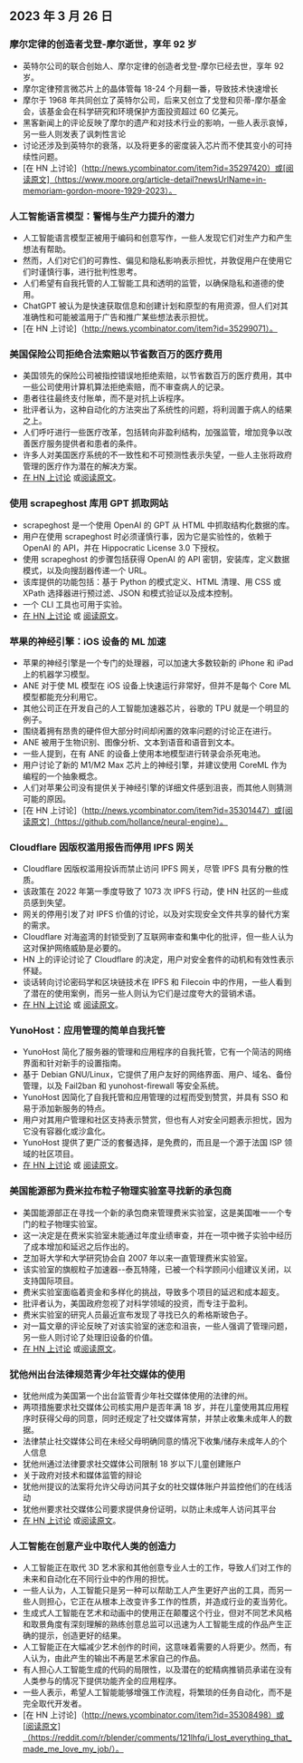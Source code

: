 

<CallToAction />

<Steps>

## 2023 年 3 月 26 日

### 摩尔定律的创造者戈登-摩尔逝世，享年 92 岁

- 英特尔公司的联合创始人、摩尔定律的创造者戈登-摩尔已经去世，享年 92 岁。
- 摩尔定律预言微芯片上的晶体管每 18-24 个月翻一番，导致技术快速增长
- 摩尔于 1968 年共同创立了英特尔公司，后来又创立了戈登和贝蒂-摩尔基金会，该基金会在科学研究和环境保护方面投资超过 60 亿美元。
- 黑客新闻上的评论反映了摩尔的遗产和对技术行业的影响，一些人表示哀悼，另一些人则发表了讽刺性言论
- 讨论还涉及到英特尔的衰落，以及将更多的密度装入芯片而不使其变小的可持续性问题。
- [在 HN 上讨论]（http://news.ycombinator.com/item?id=35297420）或[阅读原文]（https://www.moore.org/article-detail?newsUrlName=in-memoriam-gordon-moore-1929-2023）。

### 人工智能语言模型：警惕与生产力提升的潜力

- 人工智能语言模型正被用于编码和创意写作，一些人发现它们对生产力和产生想法有帮助。
- 然而，人们对它们的可靠性、偏见和隐私影响表示担忧，并敦促用户在使用它们时谨慎行事，进行批判性思考。
- 人们希望有自我托管的人工智能工具和透明的监管，以确保隐私和道德的使用。
- ChatGPT 被认为是快速获取信息和创建计划和原型的有用资源，但人们对其准确性和可能被滥用于广告和推广某些想法表示担忧。
- [在 HN 上讨论]（http://news.ycombinator.com/item?id=35299071）。

### 美国保险公司拒绝合法索赔以节省数百万的医疗费用

- 美国领先的保险公司被指控错误地拒绝索赔，以节省数百万的医疗费用，其中一些公司使用计算机算法拒绝索赔，而不审查病人的记录。
- 患者往往最终支付账单，而不是对抗上诉程序。
- 批评者认为，这种自动化的方法突出了系统性的问题，将利润置于病人的结果之上。
- 人们呼吁进行一些医疗改革，包括转向非盈利结构，加强监管，增加竞争以改善医疗服务提供者和患者的条件。
- 许多人对美国医疗系统的不一致性和不可预测性表示失望，一些人主张将政府管理的医疗作为潜在的解决方案。
- [在 HN 上讨论](http://news.ycombinator.com/item?id=35304017) 或[阅读原文](https://www.propublica.org/article/cigna-pxdx-medical-health-insurance-rejection-claims)。

### 使用 scrapeghost 库用 GPT 抓取网站

- scrapeghost 是一个使用 OpenAI 的 GPT 从 HTML 中抓取结构化数据的库。
- 用户在使用 scrapeghost 时必须谨慎行事，因为它是实验性的，依赖于 OpenAI 的 API，并在 Hippocratic License 3.0 下授权。
- 使用 scrapeghost 的步骤包括获得 OpenAI 的 API 密钥，安装库，定义数据模式，以及向搜刮器传递一个 URL。
- 该库提供的功能包括：基于 Python 的模式定义、HTML 清理、用 CSS 或 XPath 选择器进行预过滤、JSON 和模式验证以及成本控制。
- 一个 CLI 工具也可用于实验。
- [在 HN 上讨论](http://news.ycombinator.com/item?id=35305655) 或 [阅读原文](https://jamesturk.github.io/scrapeghost/)。

### 苹果的神经引擎：iOS 设备的 ML 加速

- 苹果的神经引擎是一个专门的处理器，可以加速大多数较新的 iPhone 和 iPad 上的机器学习模型。
- ANE 对于使 ML 模型在 iOS 设备上快速运行非常好，但并不是每个 Core ML 模型都能充分利用它。
- 其他公司正在开发自己的人工智能加速器芯片，谷歌的 TPU 就是一个明显的例子。
- 围绕着拥有昂贵的硬件但大部分时间却闲置的效率问题的讨论正在进行。
- ANE 被用于生物识别、图像分析、文本到语音和语音到文本。
- 一些人提到，在有 ANE 的设备上使用本地模型进行转录会杀死电池。
- 用户讨论了新的 M1/M2 Max 芯片上的神经引擎，并建议使用 CoreML 作为编程的一个抽象概念。
- 人们对苹果公司没有提供关于神经引擎的详细文件感到沮丧，而其他人则猜测可能的原因。
- [在 HN 上讨论]（http://news.ycombinator.com/item?id=35301447）或[阅读原文]（https://github.com/hollance/neural-engine）。

### Cloudflare 因版权滥用报告而停用 IPFS 网关

- Cloudflare 因版权滥用投诉而禁止访问 IPFS 网关，尽管 IPFS 具有分散的性质。
- 该政策在 2022 年第一季度导致了 1073 次 IPFS 行动，使 HN 社区的一些成员感到失望。
- 网关的停用引发了对 IPFS 价值的讨论，以及对实现安全文件共享的替代方案的需求。
- Cloudflare 对海盗湾的封锁受到了互联网审查和集中化的批评，但一些人认为这对保护网络威胁是必要的。
- HN 上的评论讨论了 Cloudflare 的决定，用户对安全套件的动机和有效性表示怀疑。
- 谈话转向讨论密码学和区块链技术在 IPFS 和 Filecoin 中的作用，一些人看到了潜在的使用案例，而另一些人则认为它们是过度夸大的营销术语。
- [在 HN 上讨论](http://news.ycombinator.com/item?id=35300200) 或 [阅读原文](https://torrentfreak.com/cloudflare-disables-access-to-pirated-content-on-its-ipfs-gateway-230324/)。

### YunoHost：应用管理的简单自我托管

- YunoHost 简化了服务器的管理和应用程序的自我托管，它有一个简洁的网络界面和针对新手的设置指南。
- 基于 Debian GNU/Linux，它提供了用户友好的网络界面、用户、域名、备份管理，以及 Fail2ban 和 yunohost-firewall 等安全系统。
- YunoHost 因简化了自我托管和应用管理的过程而受到赞赏，并具有 SSO 和易于添加新服务的特点。
- 用户对其用户管理和社区支持表示赞赏，但也有人对安全问题表示担忧，因为它没有容器化或沙盒化。
- YunoHost 提供了更广泛的套餐选择，是免费的，而且是一个源于法国 ISP 领域的社区项目。
- [在 HN 上讨论](http://news.ycombinator.com/item?id=35300482) 或 [阅读原文](https://yunohost.org)。

### 美国能源部为费米拉布粒子物理实验室寻找新的承包商

- 美国能源部正在寻找一个新的承包商来管理费米实验室，这是美国唯一一个专门的粒子物理实验室。
- 这一决定是在费米实验室未能通过年度业绩审查，并在一项中微子实验中经历了成本增加和延迟之后作出的。
- 芝加哥大学和大学研究协会自 2007 年以来一直管理费米实验室。
- 该实验室的旗舰粒子加速器--泰瓦特隆，已被一个科学顾问小组建议关闭，以支持国际项目。
- 费米实验室面临着资金和多样化的挑战，导致多个项目的延迟和成本超支。
- 批评者认为，美国政府忽视了对科学领域的投资，而专注于盈利。
- 费米实验室的研究人员最近宣布发现了寻找已久的希格斯玻色子。
- 对一篇文章的评论反映了对该实验室的迷恋和沮丧，一些人强调了管理问题，另一些人则讨论了处理旧设备的价值。
- [在 HN 上讨论](http://news.ycombinator.com/item?id=35303391) 或[阅读原文](https://www.science.org/content/article/major-shake-coming-fermilab-troubled-u-s-particle-physics-center)。

### 犹他州出台法律规范青少年社交媒体的使用

- 犹他州成为美国第一个出台监管青少年社交媒体使用的法律的州。
- 两项措施要求社交媒体公司核实用户是否年满 18 岁，并在儿童使用其应用程序时获得父母的同意，同时还规定了社交媒体宵禁，并禁止收集未成年人的数据。
- 法律禁止社交媒体公司在未经父母明确同意的情况下收集/储存未成年人的个人信息
- 犹他州通过法律要求社交媒体公司限制 18 岁以下儿童创建账户
- 关于政府对技术和媒体监管的辩论
- 犹他州提议的法案将允许父母访问其子女的社交媒体账户并监控他们的在线活动
- 犹他州要求社交媒体公司要求提供身份证明，以防止未成年人访问其平台
- [在 HN 上讨论](http://news.ycombinator.com/item?id=35307647) 或[阅读原文](https://www.bbc.com/news/world-us-canada-65060733)。

### 人工智能在创意产业中取代人类的创造力

- 人工智能正在取代 3D 艺术家和其他创意专业人士的工作，导致人们对工作的未来和自动化在不同行业中的作用的担忧。
- 一些人认为，人工智能只是另一种可以帮助工人产生更好产出的工具，而另一些人则担心，它正在从根本上改变许多工作的性质，并造成行业的麦当劳化。
- 生成式人工智能在艺术和动画中的使用正在颠覆这个行业，但对不同艺术风格和取景角度有深刻理解的熟练创意总监可以迅速为人工智能生成的作品产生正确的提示，创造更好的结果。
- 人工智能正在大幅减少艺术创作的时间，这意味着需要的人将更少。然而，有人认为，由此产生的输出不再是艺术家自己的作品。
- 有人担心人工智能生成的代码的局限性，以及潜在的蛇精病推销员承诺在没有人类参与的情况下提供功能齐全的应用程序。
- 一些人表示，希望人工智能能够增强工作流程，将繁琐的任务自动化，而不是完全取代开发者。
- [在 HN 上讨论]（http://news.ycombinator.com/item?id=35308498）或[阅读原文]（https://reddit.com/r/blender/comments/121lhfq/i_lost_everything_that_made_me_love_my_job/）。

</Steps>

